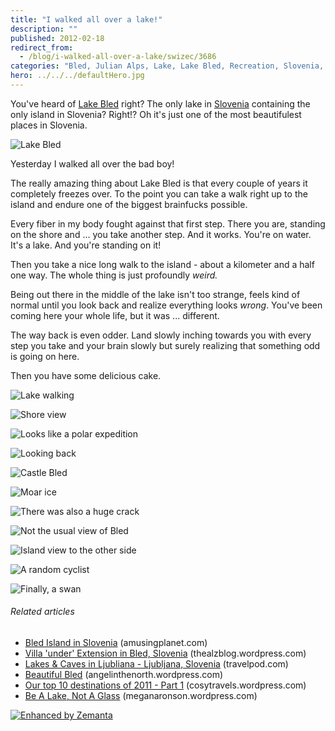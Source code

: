 ```yaml
---
title: "I walked all over a lake!"
description: ""
published: 2012-02-18
redirect_from:
  - /blog/i-walked-all-over-a-lake/swizec/3686
categories: "Bled, Julian Alps, Lake, Lake Bled, Recreation, Slovenia, Uncategorized"
hero: ../../../defaultHero.jpg
---
```


You've heard of [Lake Bled](<http://maps.google.com/maps?ll=46.3644444444,14.0947222222&spn=0.1,0.1&q=46.3644444444,14.0947222222 (Lake%20Bled)&t=h> "Lake Bled") right? The only lake in [Slovenia](<http://maps.google.com/maps?ll=46.05,14.5&spn=10.0,10.0&q=46.05,14.5 (Slovenia)&t=h> "Slovenia") containing the only island in Slovenia? Right!? Oh it's just one of the most beautifulest places in Slovenia.

![Lake Bled](http://swizec.com/blog/wp-content/uploads/2012/02/photo-11-300x224.jpg "Lake Bled")

Yesterday I walked all over the bad boy!

The really amazing thing about Lake Bled is that every couple of years it completely freezes over. To the point you can take a walk right up to the island and endure one of the biggest brainfucks possible.

Every fiber in my body fought against that first step. There you are, standing on the shore and ... you take another step. And it works. You're on water. It's a lake. And you're standing on it!

Then you take a nice long walk to the island - about a kilometer and a half one way. The whole thing is just profoundly _weird._

Being out there in the middle of the lake isn't too strange, feels kind of normal until you look back and realize everything looks _wrong_. You've been coming here your whole life, but it was ... different.

The way back is even odder. Land slowly inching towards you with every step you take and your brain slowly but surely realizing that something odd is going on here.

Then you have some delicious cake.

![Lake walking](http://swizec.com/blog/wp-content/uploads/2012/02/Screen-Shot-2012-02-18-at-3.39.28-PM.png "Lake walking")

![Shore view](http://swizec.com/blog/wp-content/uploads/2012/02/photo-1024x764.jpg "Shore view")

![Looks like a polar expedition](http://swizec.com/blog/wp-content/uploads/2012/02/photo-1-1024x764.jpg "Looks like a polar expedition")

![Looking back](http://swizec.com/blog/wp-content/uploads/2012/02/photo-2-1024x764.jpg "Looking back")

![Castle Bled](http://swizec.com/blog/wp-content/uploads/2012/02/photo-31-764x1024.jpg "Castle Bled")

![Moar ice](http://swizec.com/blog/wp-content/uploads/2012/02/photo-4-1024x764.jpg "Moar ice")

![There was also a huge crack](http://swizec.com/blog/wp-content/uploads/2012/02/photo-51-764x1024.jpg "There was also a huge crack")

![Not the usual view of Bled](http://swizec.com/blog/wp-content/uploads/2012/02/photo-6-1024x764.jpg "Not the usual view of Bled")

![Island view to the other side](http://swizec.com/blog/wp-content/uploads/2012/02/photo-8-1024x764.jpg "Island view to the other side")

![A random cyclist](http://swizec.com/blog/wp-content/uploads/2012/02/photo-91-764x1024.jpg "A random cyclist")

![Finally, a swan](http://swizec.com/blog/wp-content/uploads/2012/02/photo-12-1024x764.jpg "Finally, a swan")

###### Related articles

- [Bled Island in Slovenia](http://www.amusingplanet.com/2012/01/bled-island-in-slovenia.html) (amusingplanet.com)
- [Villa 'under' Extension in Bled, Slovenia](http://thealzblog.wordpress.com/2012/01/15/villa-under-extension-in-bled-slovenia/) (thealzblog.wordpress.com)
- [Lakes & Caves in Ljubliana - Ljubljana, Slovenia](http://blog.travelpod.com/travel-blog-entries/katevoss/1/1328566236/tpod.html) (travelpod.com)
- [Beautiful Bled](http://angelinthenorth.wordpress.com/2011/11/21/beautiful-bled/) (angelinthenorth.wordpress.com)
- [Our top 10 destinations of 2011 - Part 1](http://cosytravels.wordpress.com/2011/12/19/our-top-10-destinations-of-2011-part-1/) (cosytravels.wordpress.com)
- [Be A Lake, Not A Glass](http://meganaronson.wordpress.com/2012/02/17/be-a-lake-not-a-glass/) (meganaronson.wordpress.com)

[![Enhanced by Zemanta](http://img.zemanta.com/zemified_e.png?x-id=972059ba-3eb8-46e4-919a-3a727e48727d)](http://www.zemanta.com/ "Enhanced by Zemanta")

